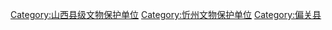 [[Category:山西县级文物保护单位|Category:山西县级文物保护单位]]
[[Category:忻州文物保护单位|Category:忻州文物保护单位]]
[[Category:偏关县|Category:偏关县]]